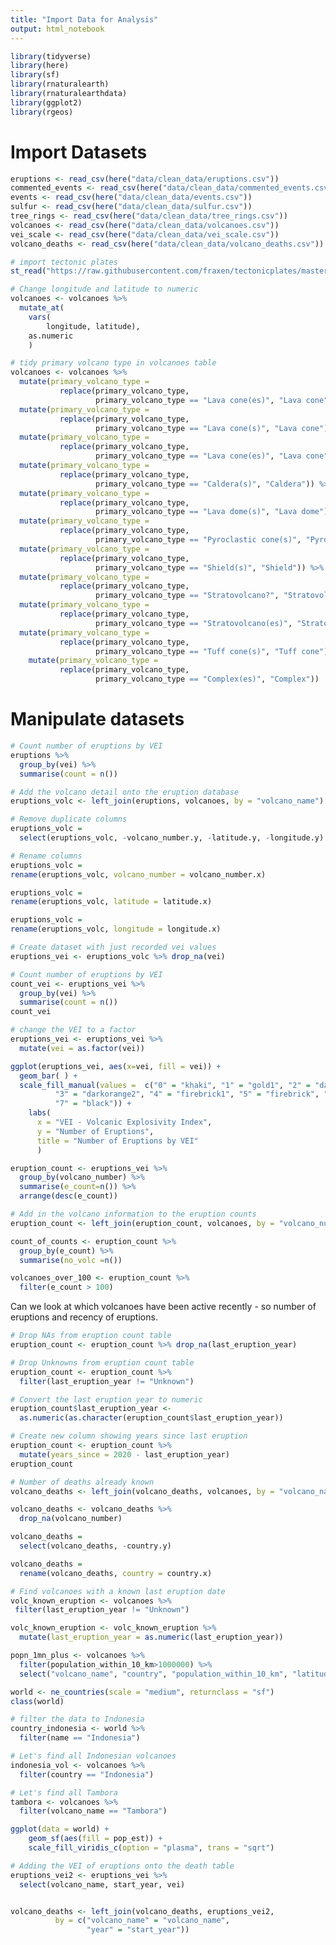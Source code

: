 ```yaml
---
title: "Import Data for Analysis"
output: html_notebook
---
```


```r
library(tidyverse)
library(here)
library(sf)
library(rnaturalearth)
library(rnaturalearthdata)
library(ggplot2)
library(rgeos)
```

# Import Datasets
```r
eruptions <- read_csv(here("data/clean_data/eruptions.csv"))
commented_events <- read_csv(here("data/clean_data/commented_events.csv"))
events <- read_csv(here("data/clean_data/events.csv"))
sulfur <- read_csv(here("data/clean_data/sulfur.csv"))
tree_rings <- read_csv(here("data/clean_data/tree_rings.csv"))
volcanoes <- read_csv(here("data/clean_data/volcanoes.csv"))
vei_scale <- read_csv(here("data/clean_data/vei_scale.csv"))
volcano_deaths <- read_csv(here("data/clean_data/volcano_deaths.csv"))
```

```r
# import tectonic plates 
st_read("https://raw.githubusercontent.com/fraxen/tectonicplates/master/GeoJSON/PB2002_plates.json") -> tectonic_plates
```

```r
# Change longitude and latitude to numeric
volcanoes <- volcanoes %>% 
  mutate_at(
    vars(
        longitude, latitude),
    as.numeric
    ) 
```

```r
# tidy primary volcano type in volcanoes table
volcanoes <- volcanoes %>% 
  mutate(primary_volcano_type = 
           replace(primary_volcano_type, 
                   primary_volcano_type == "Lava cone(es)", "Lava cone")) %>% 
  mutate(primary_volcano_type = 
           replace(primary_volcano_type, 
                   primary_volcano_type == "Lava cone(s)", "Lava cone")) %>% 
  mutate(primary_volcano_type = 
           replace(primary_volcano_type, 
                   primary_volcano_type == "Lava cone(es)", "Lava cone")) %>% 
  mutate(primary_volcano_type = 
           replace(primary_volcano_type, 
                   primary_volcano_type == "Caldera(s)", "Caldera")) %>% 
  mutate(primary_volcano_type = 
           replace(primary_volcano_type, 
                   primary_volcano_type == "Lava dome(s)", "Lava dome")) %>% 
  mutate(primary_volcano_type = 
           replace(primary_volcano_type, 
                   primary_volcano_type == "Pyroclastic cone(s)", "Pyroclastic cone")) %>% 
  mutate(primary_volcano_type = 
           replace(primary_volcano_type, 
                   primary_volcano_type == "Shield(s)", "Shield")) %>% 
  mutate(primary_volcano_type = 
           replace(primary_volcano_type, 
                   primary_volcano_type == "Stratovolcano?", "Stratovolcano")) %>% 
  mutate(primary_volcano_type = 
           replace(primary_volcano_type, 
                   primary_volcano_type == "Stratovolcano(es)", "Stratovolcano")) %>% 
  mutate(primary_volcano_type = 
           replace(primary_volcano_type, 
                   primary_volcano_type == "Tuff cone(s)", "Tuff cone")) %>% 
    mutate(primary_volcano_type = 
           replace(primary_volcano_type, 
                   primary_volcano_type == "Complex(es)", "Complex")) 
```

# Manipulate datasets
```r
# Count number of eruptions by VEI
eruptions %>% 
  group_by(vei) %>% 
  summarise(count = n())
```

```r
# Add the volcano detail onto the eruption database
eruptions_volc <- left_join(eruptions, volcanoes, by = "volcano_name")
```

```r
# Remove duplicate columns
eruptions_volc = 
  select(eruptions_volc, -volcano_number.y, -latitude.y, -longitude.y)
```

```r
# Rename columns
eruptions_volc = 
rename(eruptions_volc, volcano_number = volcano_number.x)

eruptions_volc = 
rename(eruptions_volc, latitude = latitude.x)

eruptions_volc = 
rename(eruptions_volc, longitude = longitude.x)

```

```r
# Create dataset with just recorded vei values
eruptions_vei <- eruptions_volc %>% drop_na(vei)
```

```r
# Count number of eruptions by VEI
count_vei <- eruptions_vei %>% 
  group_by(vei) %>% 
  summarise(count = n())
count_vei
```

```r
# change the VEI to a factor
eruptions_vei <- eruptions_vei %>% 
  mutate(vei = as.factor(vei))
```

```r
ggplot(eruptions_vei, aes(x=vei, fill = vei)) +  
  geom_bar( ) +
  scale_fill_manual(values =  c("0" = "khaki", "1" = "gold1", "2" = "darkgoldenrod2",
          "3" = "darkorange2", "4" = "firebrick1", "5" = "firebrick", "6" = "firebrick4",
          "7" = "black")) +
    labs(
      x = "VEI - Volcanic Explosivity Index",
      y = "Number of Eruptions",
      title = "Number of Eruptions by VEI"
      ) 
```

```r
eruption_count <- eruptions_vei %>% 
  group_by(volcano_number) %>% 
  summarise(e_count=n()) %>% 
  arrange(desc(e_count))
```

```r
# Add in the volcano information to the eruption counts
eruption_count <- left_join(eruption_count, volcanoes, by = "volcano_number")
```

```r
count_of_counts <- eruption_count %>% 
  group_by(e_count) %>% 
  summarise(no_volc =n())
```


```r
volcanoes_over_100 <- eruption_count %>% 
  filter(e_count > 100)
```

Can we look at which volcanoes have been active recently - so number of eruptions and recency of eruptions.

```r
# Drop NAs from eruption count table
eruption_count <- eruption_count %>% drop_na(last_eruption_year)
```

```r
# Drop Unknowns from eruption count table
eruption_count <- eruption_count %>% 
  filter(last_eruption_year != "Unknown")
```

```r
# Convert the last eruption year to numeric
eruption_count$last_eruption_year <- 
  as.numeric(as.character(eruption_count$last_eruption_year))
```

```r
# Create new column showing years since last eruption
eruption_count <- eruption_count %>% 
  mutate(years_since = 2020 - last_eruption_year)
eruption_count
```

```r
# Number of deaths already known
volcano_deaths <- left_join(volcano_deaths, volcanoes, by = "volcano_name")
```

```r
volcano_deaths <- volcano_deaths %>% 
  drop_na(volcano_number)
```

```r
volcano_deaths = 
  select(volcano_deaths, -country.y)
```

```r
volcano_deaths = 
  rename(volcano_deaths, country = country.x)
```

```r
# Find volcanoes with a known last eruption date
volc_known_eruption <- volcanoes %>% 
 filter(last_eruption_year != "Unknown") 
```

```r
volc_known_eruption <- volc_known_eruption %>% 
  mutate(last_eruption_year = as.numeric(last_eruption_year))
```

```r
popn_1mn_plus <- volcanoes %>% 
  filter(population_within_10_km>1000000) %>% 
  select("volcano_name", "country", "population_within_10_km", "latitude", "longitude")
```

```r
world <- ne_countries(scale = "medium", returnclass = "sf")
class(world)
```

```r
# filter the data to Indonesia
country_indonesia <- world %>%
  filter(name == "Indonesia")
```


```r
# Let's find all Indonesian volcanoes
indonesia_vol <- volcanoes %>% 
  filter(country == "Indonesia")
```

```r
# Let's find all Tambora
tambora <- volcanoes %>% 
  filter(volcano_name == "Tambora")
```


```r
ggplot(data = world) +
    geom_sf(aes(fill = pop_est)) +
    scale_fill_viridis_c(option = "plasma", trans = "sqrt")
```


```r
# Adding the VEI of eruptions onto the death table
eruptions_vei2 <- eruptions_vei %>% 
  select(volcano_name, start_year, vei)


volcano_deaths <- left_join(volcano_deaths, eruptions_vei2, 
          by = c("volcano_name" = "volcano_name",
                 "year" = "start_year"))

```



